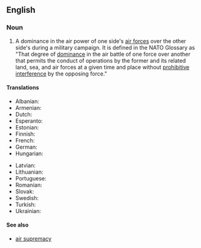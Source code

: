 ==English==

===Noun===
{{en-noun|~}}

# {{lb|en|warfare}} A dominance in the air power of one side's [[air force]]s over the other side's during a military campaign. It is defined in the NATO Glossary as "That degree of [[dominance]] in the air battle of one force over another that permits the conduct of operations by the former and its related land, sea, and air forces at a given time and place without [[prohibitive]] [[interference]] by the opposing force."

====Translations====
{{trans-top|dominance in the air power}}
* Albanian: {{t-needed|sq}}
* Armenian: {{t-needed|hy}}
* Dutch: {{t+|nl|luchtoverwicht|n}}
* Esperanto: {{t-needed|eo}}
* Estonian: {{t-needed|et}}
* Finnish: {{t|fi|ilmaylivoima}}
* French: {{t|fr|[[supériorité]] [[aérienne]]|f}}
* German: {{t|de|Luftüberlegenheit|f}}
* Hungarian: {{t-needed|hu}}
{{trans-mid}}
* Latvian: {{t-needed|lv}}
* Lithuanian: {{t-needed|lt}}
* Portuguese: {{t|pt|[[superioridade]] [[aérea]]|f}}
* Romanian: {{t|ro|superioritate aeriană|f}}
* Slovak: {{t-needed|sk}}
* Swedish: {{t|sv|luftöverlägsenhet|n}} {{attention|sv|so shouldn't this be common gender?}}
* Turkish: {{t-needed|tr}}
* Ukrainian: {{t-needed|uk}}
{{trans-bottom}}

====See also====
* [[air supremacy]]